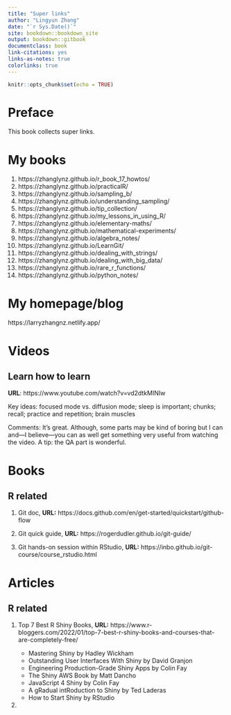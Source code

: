 ```yaml
--- 
title: "Super links"
author: "Lingyun Zhang"
date: "`r Sys.Date()`"
site: bookdown::bookdown_site
output: bookdown::gitbook
documentclass: book
link-citations: yes
links-as-notes: true
colorlinks: true
---
```


```r
knitr::opts_chunk$set(echo = TRUE)
```

# Preface {-}

This book collects super links.

# My books

1. https://zhanglynz.github.io/r_book_17_howtos/
1. https://zhanglynz.github.io/practicalR/
1. https://zhanglynz.github.io/sampling_b/
1. https://zhanglynz.github.io/understanding_sampling/
1. https://zhanglynz.github.io/tip_collection/
1. https://zhanglynz.github.io/my_lessons_in_using_R/
1. https://zhanglynz.github.io/elementary-maths/
1. https://zhanglynz.github.io/mathematical-experiments/
1. https://zhanglynz.github.io/algebra_notes/
1. https://zhanglynz.github.io/LearnGit/
1. https://zhanglynz.github.io/dealing_with_strings/
1. https://zhanglynz.github.io/dealing_with_big_data/
1. https://zhanglynz.github.io/rare_r_functions/
1. https://zhanglynz.github.io/python_notes/

# My homepage/blog

https://larryzhangnz.netlify.app/

# Videos

## Learn how to learn {-}

**URL**: https://www.youtube.com/watch?v=vd2dtkMINIw

Key ideas: focused mode vs. diffusion mode; sleep is important; chunks; recall; practice and repetition; brain muscles

Comments: It's great. Although, some parts may be kind of boring but I can and---I believe---you can as well get something very useful from watching the video. A tip: the QA part is wonderful.


# Books

## R related

1. Git doc, **URL:** https://docs.github.com/en/get-started/quickstart/github-flow

1. Git quick guide, **URL:** https://rogerdudler.github.io/git-guide/

1. Git hands-on session within RStudio, **URL:** https://inbo.github.io/git-course/course_rstudio.html

# Articles

## R related 

1. Top 7 Best R Shiny Books, **URL:** https://www.r-bloggers.com/2022/01/top-7-best-r-shiny-books-and-courses-that-are-completely-free/

    - Mastering Shiny by Hadley Wickham
    - Outstanding User Interfaces With Shiny by David Granjon
    - Engineering Production-Grade Shiny Apps by Colin Fay
    - The Shiny AWS Book by Matt Dancho
    - JavaScript 4 Shiny by Colin Fay
    - A gRadual intRoduction to Shiny by Ted Laderas
    - How to Start Shiny by RStudio
    
1. 

